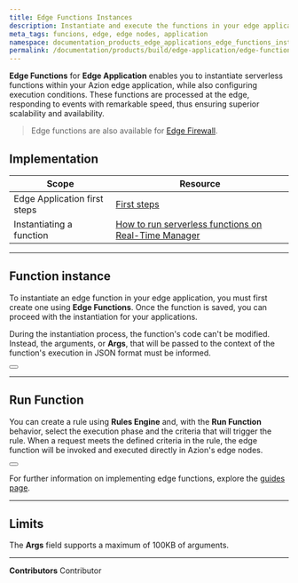 ```yaml
---
title: Edge Functions Instances
description: Instantiate and execute the functions in your edge application directly at the edge.
meta_tags: funcions, edge, edge nodes, application
namespace: documentation_products_edge_applications_edge_functions_instances
permalink: /documentation/products/build/edge-application/edge-functions-instances/
---
```


**Edge Functions** for **Edge Application** enables you to instantiate serverless functions within your Azion edge application, while also configuring execution conditions. These functions are processed at the edge, responding to events with remarkable speed, thus ensuring superior scalability and availability.

> Edge functions are also available for [Edge Firewall](/en/documentation/products/edge-firewall/edge-functions-instances/).

## Implementation

| Scope | Resource |
| --- | --- |
| Edge Application first steps | [First steps](/en/documentation/products/edge-application/first-steps/) |
| Instantiating a function | [How to run serverless functions on Real-Time Manager](/en/documentation/products/guides/serverless-functions/) |

---

## Function instance

To instantiate an edge function in your edge application, you must first create one using **Edge Functions**. Once the function is saved, you can proceed with the instantiation for your applications.

During the instantiation process, the function's code can't be modified. Instead, the arguments, or **Args**, that will be passed to the context of the function's execution in JSON format must be informed.

<Button href="/en/documentation/products/edge-application/edge-functions/" text="Learn more about Edge Functions"></Button>

---

## Run Function

You can create a rule using **Rules Engine** and, with the **Run Function** behavior, select the execution phase and the criteria that will trigger the rule. When a request meets the defined criteria in the rule, the edge function will be invoked and executed directly in Azion's edge nodes.

<Button href="/en/documentation/products/edge-application/rules-engine/#run-function" text="Learn more about the Run Function behavior"></Button>

For further information on implementing edge functions, explore the [guides page](/en/documentation/products/guides/).

---

## Limits

The **Args** field supports a maximum of 100KB of arguments.



---


**Contributors** <ContributorList>Contributor</ContributorList>
